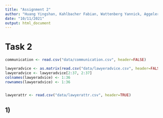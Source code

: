 ---
title: "Assignment 2"
author: "Huang Yingshan, Kahlbacher Fabian, Wattenberg Yannick, Aggeler Samuel"
date: "10/11/2021"
output: html_document
---




# Task 2
```{r}
communication <- read.csv("data/communication.csv", header=FALSE)

lawyeradvice <- as.matrix(read.csv("data/lawyeradvice.csv", header=FALSE))
lawyeradvice <- lawyeradvice[2:37, 2:37]
colnames(lawyeradvice) <- 1:36
rownames(lawyeradvice) <- 1:36


lawyerattr <- read.csv("data/lawyerattr.csv", header=TRUE)
```

## 1)
```{r}

```





